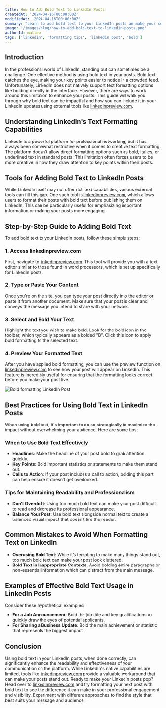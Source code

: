 ```yaml
---
title: How to Add Bold Text to LinkedIn Posts
createdAt: '2024-04-16T00:00:00Z'
modifiedAt: '2024-04-16T00:00:00Z'
summary: "Learn to add bold text to your LinkedIn posts an make your content stand out. Learn simple tips and tools to highlight key points and capture your audience's attention for better engagement."
image: '/images/blog/how-to-add-bold-text-to-linkedin-posts.png'
authorId: matteo
tags: ['linkedin', 'formatting tips', 'linkedin post', 'bold']
---
```


## Introduction
In the professional world of LinkedIn, standing out can sometimes be a challenge. One effective method is using bold text in your posts. Bold text catches the eye, making your key points easier to notice in a crowded feed. Unfortunately, LinkedIn does not natively support text formatting options like bolding directly in the interface. However, there are ways to work around this limitation to enhance your posts. This guide will walk you through why bold text can be impactful and how you can include it in your LinkedIn updates using external tools like [linkedinpreview.com](https://linkedinpreview.com/#tool).

<CtaCard
    title='Add Bold Text to LinkedIn Posts with our Free Tool!'
    description='Add bold, italic, and emoji to your LinkedIn posts, and see how they look on desktop and mobile.'
    primaryButtonText='Use Our Free Tool'
    primaryButtonUrl='/#tool'
    pattern='circles'
    align='center'
/>

## Understanding LinkedIn's Text Formatting Capabilities
LinkedIn is a powerful platform for professional networking, but it has always been somewhat restrictive when it comes to creative text formatting. The platform doesn’t allow direct formatting options such as bold, italics, or underlined text in standard posts. This limitation often forces users to be more creative in how they draw attention to key points within their posts.

## Tools for Adding Bold Text to LinkedIn Posts
While LinkedIn itself may not offer rich text capabilities, various external tools can fill this gap. One such tool is [linkedinpreview.com](https://linkedinpreview.com/#tool), which allows users to format their posts with bold text before publishing them on LinkedIn. This can be particularly useful for emphasizing important information or making your posts more engaging.

## Step-by-Step Guide to Adding Bold Text
To add bold text to your LinkedIn posts, follow these simple steps:

### 1. Access linkedinpreview.com
First, navigate to [linkedinpreview.com](http://linkedinpreview.com/#tool). This tool will provide you with a text editor similar to those found in word processors, which is set up specifically for LinkedIn posts.

### 2. Type or Paste Your Content
Once you're on the site, you can type your post directly into the editor or paste it from another document. Make sure that your post is clear and conveys the message you intend to share with your network.

### 3. Select and Bold Your Text
Highlight the text you wish to make bold. Look for the bold icon in the toolbar, which typically appears as a bolded "B". Click this icon to apply bold formatting to the selected text.

### 4. Preview Your Formatted Text
After you have applied bold formatting, you can use the preview function on [linkedinpreview.com](https://linkedinpreview.com/#tool) to see how your post will appear on LinkedIn. This feature is incredibly useful for ensuring that the formatting looks correct before you make your post live.

<Image src='/images/blog/bold-example.png' alt='Bold formatting LinkedIn Post' width={1500} height={500} />

## Best Practices for Using Bold Text in LinkedIn Posts
When using bold text, it's important to do so strategically to maximize the impact without overwhelming your audience. Here are some tips:

### When to Use Bold Text Effectively
- **Headlines**: Make the headline of your post bold to grab attention quickly.
- **Key Points**: Bold important statistics or statements to make them stand out.
- **Calls to Action**: If your post includes a call to action, bolding this part can help ensure it doesn’t get overlooked.

<CtaCard
    title='Add Bold Text to LinkedIn Posts with our Free Tool!'
    description='Add bold, italic, and emoji to your LinkedIn posts, and see how they look on desktop and mobile.'
    primaryButtonText='Use Our Free Tool'
    primaryButtonUrl='/#tool'
    pattern='circles'
    align='center'
/>

### Tips for Maintaining Readability and Professionalism
- **Don’t Overdo It**: Using too much bold text can make your post difficult to read and decrease its professional appearance.
- **Balance Your Post**: Use bold text alongside normal text to create a balanced visual impact that doesn’t tire the reader.

## Common Mistakes to Avoid When Formatting Text on LinkedIn
- **Overusing Bold Text**: While it’s tempting to make many things stand out, too much bold text can make your post look cluttered.
- **Bold Text in Inappropriate Contexts**: Avoid bolding entire paragraphs or non-essential information which can distract from the main message.

## Examples of Effective Bold Text Usage in LinkedIn Posts
Consider these hypothetical examples:
- **For a Job Announcement**: Bold the job title and key qualifications to quickly draw the eyes of potential applicants.
- **For Sharing a Business Update**: Bold the main achievement or statistic that represents the biggest impact.

## Conclusion
Using bold text in your LinkedIn posts, when done correctly, can significantly enhance the readability and effectiveness of your communication on the platform. While LinkedIn's native capabilities are limited, tools like [linkedinpreview.com](https://linkedinpreview.com/#tool) provide a valuable workaround that can make your posts stand out.
Ready to make your LinkedIn posts pop? Head over to [linkedinpreview.com](https://linkedinpreview.com/#tool) and try formatting your next post with bold text to see the difference it can make in your professional engagement and visibility. Experiment with different approaches to find the style that best suits your message and audience.

<CtaCard
    title='Format and Preview your LinkedIn Posts with our Free Tool!'
    description='Add bold, italic, and emoji to your LinkedIn posts, and see how they look on desktop and mobile.'
    primaryButtonText='Use Our Free Tool'
    primaryButtonUrl='/#tool'
    pattern='circles'
    align='center'
/>